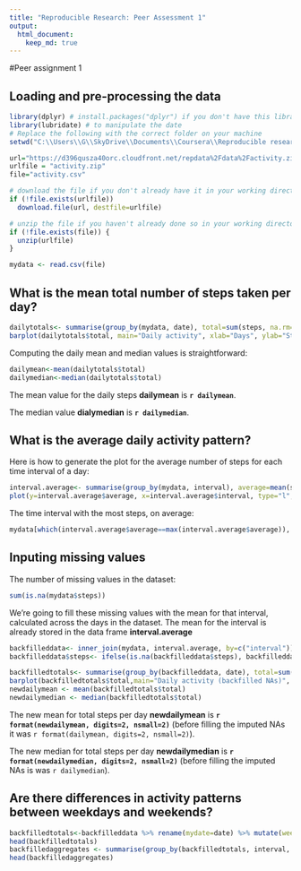 ```yaml
---
title: "Reproducible Research: Peer Assessment 1"
output: 
  html_document:
    keep_md: true
---
```



#Peer assignment 1

## Loading and pre-processing the data
```r
library(dplyr) # install.packages("dplyr") if you don't have this library on your system
library(lubridate) # to manipulate the date
# Replace the following with the correct folder on your machine
setwd("C:\\Users\\G\\SkyDrive\\Documents\\Coursera\\Reproducible research")

url="https://d396qusza40orc.cloudfront.net/repdata%2Fdata%2Factivity.zip"
urlfile = "activity.zip"
file="activity.csv"

# download the file if you don't already have it in your working directory
if (!file.exists(urlfile))
  download.file(url, destfile=urlfile)

# unzip the file if you haven't already done so in your working directory
if (!file.exists(file)) {
  unzip(urlfile)
}

mydata <- read.csv(file)

```

## What is the mean total number of steps taken per day?
```r
dailytotals<- summarise(group_by(mydata, date), total=sum(steps, na.rm=T))
barplot(dailytotals$total, main="Daily activity", xlab="Days", ylab="Steps")
```

Computing the daily mean and median values is straightforward:
```r
dailymean<-mean(dailytotals$total)
dailymedian<-median(dailytotals$total)
```
The mean value for the daily steps **dailymean** is **`r dailymean`**.

The median value **dialymedian** is **`r dailymedian`**.

##  What is the average daily activity pattern?
Here is how to generate the plot for the average number of steps for each time interval of a day:
```r
interval.average<- summarise(group_by(mydata, interval), average=mean(steps, na.rm=T))
plot(y=interval.average$average, x=interval.average$interval, type="l", main="Daily activity patterns", xlab="Time interval (minutes)", ylab="Average steps")
```

The time interval with the most steps, on average:
```r
mydata[which(interval.average$average==max(interval.average$average)), "interval"]

```

## Inputing missing values
The number of missing values in the dataset:
```r
sum(is.na(mydata$steps))
```

We're going to fill these missing values with the mean for that interval, calculated across the days in the dataset. The mean for the interval is already stored in the data frame **interval.average**
```r
backfilleddata<- inner_join(mydata, interval.average, by=c("interval")) # add a column showing the mean for that time interval
backfilleddata$steps<- ifelse(is.na(backfilleddata$steps), backfilleddata$average, backfilleddata$steps) # replace the "steps" value with the mean for all NAs.

backfilledtotals<- summarise(group_by(backfilleddata, date), total=sum(steps, na.rm=T))
barplot(backfilledtotals$total,main="Daily activity (backfilled NAs)", xlab="Days", ylab="Steps")
newdailymean <- mean(backfilledtotals$total)
newdailymedian <- median(backfilledtotals$total)

```
 
The new mean for total steps per day **newdailymean** is **`r format(newdailymean, digits=2, nsmall=2)`** (before filling the imputed NAs it was `r format(dailymean, digits=2, nsmall=2)`).

The new median for total steps per day **newdailymedian** is **`r format(newdailymedian, digits=2, nsmall=2)`** (before filling the imputed NAs is was `r dailymedian`).


## Are there differences in activity patterns between weekdays and weekends?
```r
backfilledtotals<-backfilleddata %>% rename(mydate=date) %>% mutate(weekdayflag = ifelse(weekdays(ymd(mydate)) %in% c("Sunday", "Saturday"), "Weekend", "Weekday")) %>% select(-average)
head(backfilledtotals)
backfilledaggregates <- summarise(group_by(backfilledtotals, interval, weekdayflag), average=mean(steps, na.rm=TRUE))
head(backfilledaggregates)

```